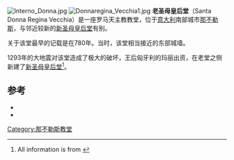 [[Image:Interno_Donna.jpg|thumb]]
[[Image:Donnaregina_Vecchia1.jpg|thumb]]
'''老圣母皇后堂'''（Santa Donna Regina Vecchia）是一座罗马天主教教堂，位于[[意大利|意大利]]南部城市[[那不勒斯|那不勒斯]]，与邻近较新的[[新圣母皇后堂|新圣母皇后堂]]有别。

关于该堂最早的记载是在780年。当时，该堂相当接近的东部城墙。

1293年的大地震对该堂造成了极大的破坏，王后匈牙利的玛丽出资，在老堂之侧新建了[[新圣母皇后堂|新圣母皇后堂]]<ref>All information is from {{cite book|title=Napoli Sacra|last=Sopraintendenza per i beni artistici e culturali|publisher=Elio di Rosa|location=Naples|year=1993}}</ref>。

==参考==
{{reflist}}
*{{cite book|first=Ferdinando |last=Bologna|title=I pittori alla corte angioina di Napoli (1266-1414)|location=Rome|year=1969 }}
*{{cite book|first=E. |last=Carelli |first=S. |last=Casiello|title=Santa Maria di Donnaregina a Napoli|location=Naples|year=1975}}

{{那不勒斯地标}}

[[Category:那不勒斯教堂|Category:那不勒斯教堂]]